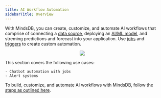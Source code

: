 ```yaml
---
title: AI Workflow Automation
sidebarTitle: Overview
---
```


With MindsDB, you can create, customize, and automate AI workflows that comprise of connecting a [data source](/integrations/data-overview), deploying an [AI/ML model](/integrations/ai-overview), and streming predictions and forecast into your application. Use [jobs](/mindsdb_sql/sql/create/jobs) and [triggers](/mindsdb_sql/sql/create/trigger) to create custom automation.

<p align="center">
  <img src="/assets/use_cases/ai_workflow_automation.jpg" />
</p>

This section covers the following use cases:
    
    - Chatbot automation with jobs
    - Alert systems

To build, customize, and automate AI workflows with MindsDB, follow the [steps as outlined here](/use_cases/ai_workflow_automation/ai_workflow).
